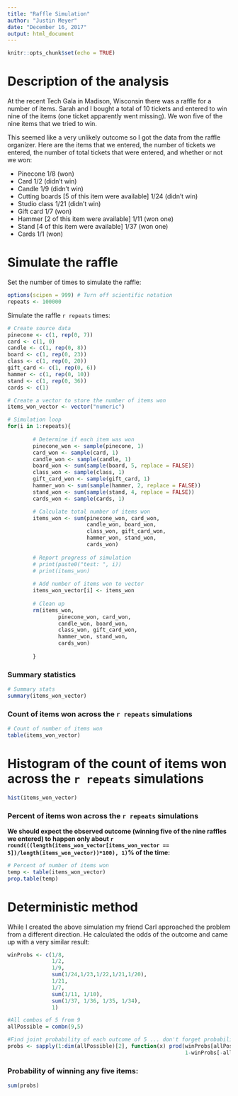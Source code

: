 ```yaml
---
title: "Raffle Simulation"
author: "Justin Meyer"
date: "December 16, 2017"
output: html_document
---
```


```r

knitr::opts_chunk$set(echo = TRUE)

```

# Description of the analysis

At the recent Tech Gala in Madison, Wisconsin there was a raffle for a number of items. Sarah and I bought a total of 10 tickets and entered to win nine of the items (one ticket apparently went missing). We won five of the nine items that we tried to win.

This seemed like a very unlikely outcome so I got the data from the raffle 
organizer. Here are the items that we entered, the number of tickets we entered,
the number of total tickets that were entered, and whether or not we won:

* Pinecone 1/8 (won)  
* Card 1/2 (didn't win)  
* Candle 1/9 (didn't win)  
* Cutting boards [5 of this item were available] 1/24 (didn't win)  
* Studio class 1/21 (didn't win)  
* Gift card 1/7 (won)  
* Hammer [2 of this item were available] 1/11 (won one)  
* Stand [4 of this item were available] 1/37 (won one)  
* Cards 1/1 (won)  

# Simulate the raffle

Set the number of times to simulate the raffle:

```r

options(scipen = 999) # Turn off scientific notation
repeats <- 100000

```

Simulate the raffle `r repeats` times:

```r

# Create source data
pinecone <- c(1, rep(0, 7))
card <- c(1, 0)
candle <- c(1, rep(0, 8))
board <- c(1, rep(0, 23))
class <- c(1, rep(0, 20))
gift_card <- c(1, rep(0, 6))
hammer <- c(1, rep(0, 10))
stand <- c(1, rep(0, 36))
cards <- c(1)

# Create a vector to store the number of items won
items_won_vector <- vector("numeric")

# Simulation loop
for(i in 1:repeats){
        
        # Determine if each item was won
        pinecone_won <- sample(pinecone, 1)
        card_won <- sample(card, 1)
        candle_won <- sample(candle, 1)
        board_won <- sum(sample(board, 5, replace = FALSE))
        class_won <- sample(class, 1)
        gift_card_won <- sample(gift_card, 1)
        hammer_won <- sum(sample(hammer, 2, replace = FALSE))
        stand_won <- sum(sample(stand, 4, replace = FALSE))
        cards_won <- sample(cards, 1)

        # Calculate total number of items won
        items_won <- sum(pinecone_won, card_won, 
                         candle_won, board_won, 
                         class_won, gift_card_won, 
                         hammer_won, stand_won, 
                         cards_won)
        
        # Report progress of simulation
        # print(paste0("test: ", i))
        # print(items_won)
        
        # Add number of items won to vector
        items_won_vector[i] <- items_won
        
        # Clean up
        rm(items_won,
                pinecone_won, card_won, 
                candle_won, board_won, 
                class_won, gift_card_won, 
                hammer_won, stand_won, 
                cards_won)
        
        }

```

### Summary statistics

```r

# Summary stats
summary(items_won_vector)

```

### Count of items won across the `r repeats` simulations

```r

# Count of number of items won
table(items_won_vector)

```

# Histogram of the count of items won across the `r repeats` simulations

```r

hist(items_won_vector)

```

### Percent of items won across the `r repeats` simulations

__We should expect the observed outcome (winning five of the nine raffles we entered) to happen only about `r round(((length(items_won_vector[items_won_vector == 5])/length(items_won_vector))*100), 1)`% of the time:__

```r

# Percent of number of items won
temp <- table(items_won_vector)
prop.table(temp)

```

# Deterministic method

While I created the above simulation my friend Carl approached the problem 
from a different direction. He calculated the odds of the outcome and 
came up with a very similar result:

```r

winProbs <- c(1/8,
              1/2,
              1/9,
              sum(1/24,1/23,1/22,1/21,1/20),
              1/21,
              1/7,
              sum(1/11, 1/10),
              sum(1/37, 1/36, 1/35, 1/34),
              1)

#All combos of 5 from 9
allPossible = combn(9,5)

#Find joint probability of each outcome of 5 ... don't forget probabilities of losing the 4 that are not won.
probs <- sapply(1:dim(allPossible)[2], function(x) prod(winProbs[allPossible[,x]],
                                                        1-winProbs[-allPossible[,x]]))

```

### Probability of winning any five items:

```r

sum(probs)

```
